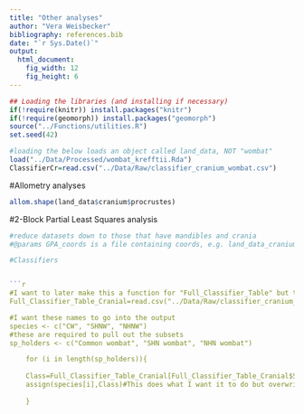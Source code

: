 ```yaml
---
title: "Other analyses"
author: "Vera Weisbecker"
bibliography: references.bib
date: "`r Sys.Date()`"
output:
  html_document:
    fig_width: 12
    fig_height: 6
---
```


```r
## Loading the libraries (and installing if necessary)
if(!require(knitr)) install.packages("knitr")
if(!require(geomorph)) install.packages("geomorph")
source("../Functions/utilities.R")
set.seed(42)

#loading the below loads an object called land_data, NOT "wombat"
load("../Data/Processed/wombat_krefftii.Rda")
ClassifierCr=read.csv("../Data/Raw/classifier_cranium_wombat.csv")
```

#Allometry analyses

```r

allom.shape(land_data$cranium$procrustes)

```
#2-Block Partial Least Squares analysis
```r


#reduce datasets down to those that have mandibles and crania
#@params GPA_coords is a file containing coords, e.g. land_data_cranium

#Classifiers


```r
#I want to later make this a function for "Full_Classifier_Table" but this was to help me figure out if the code works in principle
Full_Classifier_Table_Cranial=read.csv("../Data/Raw/classifier_cranium_wombat.csv")

#I want these names to go into the output
species <- c("CW", "SHNW", "NHNW")
#these are required to pull out the subsets
sp_holders <- c("Common wombat", "SHN wombat", "NHN wombat")

    for (i in length(sp_holders)){
      
    Class=Full_Classifier_Table_Cranial[Full_Classifier_Table_Cranial$Species==sp_holders[i],]
    assign(species[i],Class)#This does what I want it to do but overwrites the Class so only the last run is saved.
    
    }



```